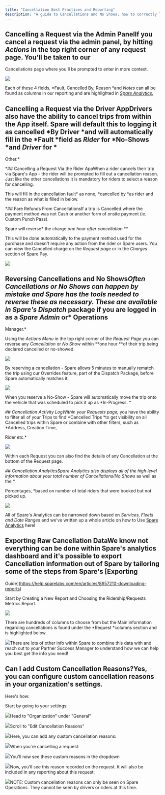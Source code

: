 ```yaml
---
title: "Cancellation Best Practices and Reporting"
description: "A guide to Cancellations and No Shows; how to correctly log these and the affects on reporting."
---
```


## Cancelling a Request via the Admin PanelIf you cancel a request via the admin panel, by hitting ***Actions*** in the top right corner of any request page. You'll be taken to our 

Cancellations page where you'll be prompted to enter in more context.

![](https://downloads.intercomcdn.com/i/o/975691108/d6f4b4c36f7235e045157b65/image.png?expires=1753820100&signature=5aa42d38fbc80f5ec9b3d6cb4689afbf9d238cd98acdfa19e6f3ad37ebe47b5c&req=fSciEMB%2FnIFXFb4f3HP0gFeIuTa%2FTZfpxutWJ%2BwNNwq50wWOB%2BNFmhYgwZfo%0Ak14%3D%0A)

Each of these 4 fields, *Fault, Cancelled By, Reason *and *Notes* can all be found as columns in our reporting and are highlighted in *[Spare Analytics.](#h_da45b5d16a)*

## Cancelling a Request via the Driver AppDrivers also have the ability to cancel trips from within the App itself. Spare will default this to logging it as cancelled *By Driver *and will automatically fill in the *Fault *field as *Rider* for *No-Shows *and *Driver* for *

Other.*

*## Cancelling a Request Via the Rider AppWhen a rider cancels their trip via Spare's App - the rider will be prompted to fill out a cancellation reason. Just like the other cancellations it is mandatory for riders to select a reason for cancelling. 

This will fill in the cancellation fault* as none, *cancelled by *as rider and the reason as what is filled in below.

*## Fare Refunds From CancellationsIf a trip is Cancelled where the payment method was not Cash or another form of onsite payment (ie. Custom Punch Pass). 

Spare will reverse* the charge **one hour after cancellation*.***

This will be done automatically to the payment method used for the purchase and doesn't require any action from the rider or Spare users. You can view the Cancelled charge on the *Request page* or in the *Charges* section of Spare Pay.

![](https://downloads.intercomcdn.com/i/o/1022349650/df1137abb8177cc09e458fd8/Screenshot+2024-04-15+at+16_22_25.png?expires=1753820100&signature=f4dd7bc46a40f9d6e5264e4cd0da6b9fd4c7d847f0d342326b4dad9157f8f072&req=dSAlFMp6lIdaWfMW1HO4zQp2AJcddbbYeqlAEujbcgr0%2BrAwt7TRO7flquiG%0AtS1p%0A)

## Reversing Cancellations and No Shows*Often Cancellations or No Shows can happen by mistake and Spare has the tools needed to reverse these as necessary. These are available in Spare's Dispatch* package if you are logged in as a *Spare Admin* or* Operations 

Manager.*

Using the *Actions Menu* in the top right corner of the *Request Page* you can reverse any *Cancellation* or *No Show* within **one hour **of their trip being declared cancelled or no-showed. 

![](https://downloads.intercomcdn.com/i/o/1022162622/c2ba1cf41a2fb029984d8b3e/Screenshot+2024-04-15+at+13_09_34.png?expires=1753820100&signature=27f6c2fd4e585066719cc409dcc451b86a3708cdc83bd718fd052d8b4abc3027&req=dSAlFMh4n4ddW%2FMW1HO4zUnJZj7iJlfzHvZTDJ7R5vpUbHHZ5VOHLlD4DK6I%0AoSL%2F%0A)

By reserving a cancellation - Spare allows 5 minutes to manually rematch the trip using our Overrides feature, part of the Dispatch Package, before Spare automatically matches it.

![](https://downloads.intercomcdn.com/i/o/1022180814/4ab681ed87365f380b034e6f/Screenshot+2024-04-15+at+13_31_14.png?expires=1753820100&signature=e74f7cbdab6dc88b7d6a5b71c9c6e073b3f4361f12d8e3fce961b13392922f28&req=dSAlFMh2nYleXfMW1HO4zZ9KO2%2BHojoHhLNhv%2FnYvdK5i7f082qlTLMtBcra%0AoPvX%0A)

When you reserve a No-Show - Spare will automatically move the trip onto the vehicle that was scheduled to pick it up as *In-Progress. *

*## Cancellation Activity LogWithin your Requests page,* you have the ability to filter all of your Trips to find *Cancelled Trips *to get visibility on all Cancelled trips within Spare or combine with other filters, such as *Address, Creation Time, 

Rider etc.*

![](https://downloads.intercomcdn.com/i/o/1022190923/f52abde538e86296c3262373/Screenshot+2024-04-15+at+13_48_18.png?expires=1753820100&signature=f06514a72bae7f9b60fb34247b49a45f61723845866c494aeda32d9dee45e789&req=dSAlFMh3nYhdWvMW1HO4zTnlLdbL88Qhm4yrADQUx6Vz3amRLHfV8N%2FE4NC4%0AO%2Fj4%0A)

Within each Request you can also find the details of any Cancellation at the bottom of the Request page.

*## Cancellation AnalyticsSpare Analytics also displays all of the high level information about your total number of Cancellations/No Shows* as well as the *

Percentages, *based on number of total riders that were booked but not picked up.

![](https://downloads.intercomcdn.com/i/o/1022222242/fb440e9963069df8436e2b3b/Screenshot+2024-04-15+at+14_17_40.png?expires=1753820100&signature=60334355ee19110e4a60b700dff7e93727727ac17ecb104632990677e9571c03&req=dSAlFMt8n4NbW%2FMW1HO4zdBGbzRWDF5zrbealQniJmLIS0oZvrY%2B34MgI8NX%0Ae1JE%0A)

All of Spare's Analytics can be narrowed down based on *Services, Fleets and Date Ranges* and we've written up a whole article on how to Use [Spare Analytics](https://help.sparelabs.com/en/articles/8957135-spare-analyze-dashboards-and-kpis) here!

## Exporting Raw Cancellation DataWe know not everything can be done within Spare's analytics dashboard and it's possible to export Cancellation information out of Spare by tailoring some of the steps from Spare's [Exporting 

Guide](https://help.sparelabs.com/en/articles/8957210-downloading-reports)

Start by Creating a New Report and Choosing the Ridership/Requests Metrics Report.

![](https://downloads.intercomcdn.com/i/o/1022263392/ddf27904cd371bf373d7d14f/Screenshot+2024-04-15+at+13_13_53.png?expires=1753820100&signature=71db76a1ab1d279bd6948c3d55fc24c6b788cf8d5a2af3bec44f927c29af7ddf&req=dSAlFMt4noJWW%2FMW1HO4zecbkNN6GRWnBf1E5a03bGmdO%2Fh1UolhjeYc3ww5%0Ae48o%0A)

There are hundreds of columns to choose from but the Main information regarding cancellations is found under the *Request *columns section and is highlighted below.

![](https://downloads.intercomcdn.com/i/o/1022262702/6e3f4d0be3b813f4f71660b7/Screenshot+2024-04-15+at+13_13_46.png?expires=1753820100&signature=a86c9e23fb5e6b4d6098cd8a698e4a515f0706200398133fa520623e6cae4c13&req=dSAlFMt4n4ZfW%2FMW1HO4zc3FXa7fAPqd%2BfVnIQuadu10uY5TUqtt%2B85fpsNv%0Av1PN%0A)There are lots of other info within Spare to combine this data with and reach out to your Partner Success Manager to understand how we can help you best get the info you need!

## Can I add Custom Cancellation Reasons?Yes, you can configure custom cancellation reasons in your organization's settings. 

Here's how:

Start by going to your settings:

![](https://downloads.intercomcdn.com/i/o/wyxobwoi/1251800755/f7d073662c2e011f6f8f058bd615/Screenshot+2024-11-14+at+6_22_13%E2%80%AFAM.png?expires=1753820100&signature=a6b031def891ebe83b936ffc9236982b20c028bc6cd8c63c0e050581d18614c5&req=dSIiF8F%2BnYZaXPMW1HO4zYupZnzGe7lRdDEZNS2d7jmQqUl4CweLxCzyNVBL%0A9Yun%0A)Head to "Organization" under "General"

![](https://downloads.intercomcdn.com/i/o/wyxobwoi/1251800906/ff14937784d675d624123e58a046/Screenshot+2024-11-14+at+6_22_18%E2%80%AFAM.png?expires=1753820100&signature=7c5d0d9e282efd01a4eff46d0165235e604013a0bfb940da8186cc2117964cba&req=dSIiF8F%2BnYhfX%2FMW1HO4zUiSBFPFwWErbVGEkrwXddPkEX0v5WgXY08bQ%2FQy%0A633S%0A)Scroll to "Edit Cancellation Reasons"

![](https://downloads.intercomcdn.com/i/o/wyxobwoi/1251801029/4753027739b39e0bd11b513c3c31/Screenshot+2024-11-14+at+6_22_24%E2%80%AFAM.png?expires=1753820100&signature=360802a9b67ac89e70b4d97d9a078fabb7afec756abb21a0b2847673ed32cc13&req=dSIiF8F%2BnIFdUPMW1HO4zfZGsIFK9nIaE4h6Wj6gOCtAjZEGeojzgVl4Vya%2F%0AQbC9%0A)Here, you can add any custom cancellation reasons:

![](https://downloads.intercomcdn.com/i/o/wyxobwoi/1251801190/9af27b3d75d3a5f84f81d40edadc/Screenshot+2024-11-14+at+6_22_31%E2%80%AFAM.png?expires=1753820100&signature=e8dbd6a75a1a39d5ab6e17a67517d8a9dfc0780798b82125a1aad8067ec22ddd&req=dSIiF8F%2BnIBWWfMW1HO4zaALFRiHIMHWg5Q2kI8P6lXbg9GMVAkcCICjo6DF%0A%2FJN5%0A)When you're cancelling a request:

![](https://downloads.intercomcdn.com/i/o/wyxobwoi/1251801270/5c22a3f5fed468b5704a9b7ac846/Screenshot+2024-11-14+at+6_23_09%E2%80%AFAM.png?expires=1753820100&signature=6d3f41841e343eae128b3da8c9c9c79ac69ef84f617756fa9abb8389edc7daab&req=dSIiF8F%2BnINYWfMW1HO4zcaOrv2X0FS%2FjXVk0aYlzyH85rLBOXgfMrVv4ieq%0AKVUJ%0A)You'll now see these custom reasons in the dropdown

![](https://downloads.intercomcdn.com/i/o/wyxobwoi/1251801371/431078dfd5ea4aa781fab34373b5/Screenshot+2024-11-14+at+6_24_04%E2%80%AFAM.png?expires=1753820100&signature=467277cf74fa54c0b657b974efa9e23da216902f7462e54cb863c07a39ba9669&req=dSIiF8F%2BnIJYWPMW1HO4zUv7ZTqrGotjpt7DgrHC88vcBdMU68UOt34jIeB4%0AT8AR%0A)Now, you'll see this reason recorded on the request. It will also be included in any reporting about this request: 

![](https://downloads.intercomcdn.com/i/o/wyxobwoi/1251804903/a6c93efa000dbcd8b3c6341c57be/Screenshot+2024-11-14+at+6_29_59%E2%80%AFAM.png?expires=1753820100&signature=6519a1ef40c55473c70ae8b00bfcfaedefade549c2037caf41193a11aaf13d3a&req=dSIiF8F%2BmYhfWvMW1HO4zdm1AIpbmzBs7pATBJFWnomosP9DKWHNT3wFyOqC%0AoxSt%0A)NOTE: Custom cancellation reasons can only be seen on Spare Operations. They cannot be seen by drivers or riders at this time.
